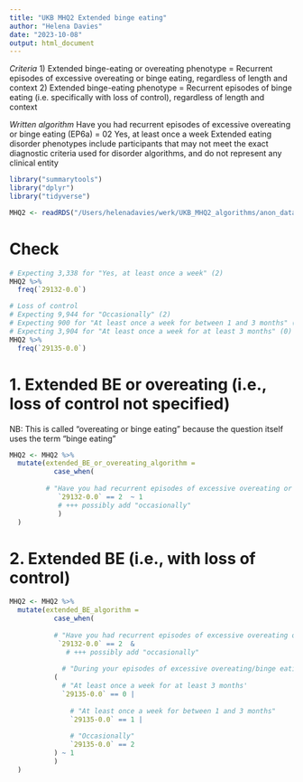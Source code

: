 ```yaml
---
title: "UKB MHQ2 Extended binge eating"
author: "Helena Davies"
date: "2023-10-08"
output: html_document
---
```


*Criteria*
1) Extended binge-eating or overeating phenotype  = Recurrent episodes of excessive overeating or binge eating, regardless of length and context 
2) Extended binge-eating phenotype  = Recurrent episodes of binge eating (i.e. specifically with loss of control), regardless of length and context 

*Written algorithm*
Have you had recurrent episodes of excessive overeating or binge eating (EP6a) = 02 Yes, at least once a week 
Extended eating disorder phenotypes include participants that may not meet the exact diagnostic criteria used for disorder algorithms, and do not represent any clinical entity 

```r
library("summarytools")
library("dplyr")
library("tidyverse")
```

```r
MHQ2 <- readRDS("/Users/helenadavies/werk/UKB_MHQ2_algorithms/anon_data/MHQ2_Anonymous.rds")
```

# Check
```r
# Expecting 3,338 for "Yes, at least once a week" (2)
MHQ2 %>%
  freq(`29132-0.0`)

# Loss of control
# Expecting 9,944 for "Occasionally" (2)
# Expecting 900 for "At least once a week for between 1 and 3 months" (1)
# Expecting 3,904 for "At least once a week for at least 3 months" (0)
MHQ2 %>%
  freq(`29135-0.0`)
```


# 1. Extended BE or overeating (i.e., loss of control not specified)
NB: This is called "overeating or binge eating" because the question itself uses the term "binge eating"
```r
MHQ2 <- MHQ2 %>%
  mutate(extended_BE_or_overeating_algorithm =
           case_when(
             
         # "Have you had recurrent episodes of excessive overeating or binge eating (i.e. eating significantly more than what most people eat in a similar period of time, for example, two hours)?" = "Yes, at least once a week" 
            `29132-0.0` == 2  ~ 1
            # +++ possibly add "occasionally"
            )
  )
```

# 2. Extended BE (i.e., with loss of control)
```r
MHQ2 <- MHQ2 %>%
  mutate(extended_BE_algorithm =
           case_when(
             
           # "Have you had recurrent episodes of excessive overeating or binge eating (i.e. eating significantly more than what most people eat in a similar period of time, for example, two hours)?" = "Yes, at least once a week" 
            `29132-0.0` == 2  &
              # +++ possibly add "occasionally"
              
             # "During your episodes of excessive overeating/binge eating, how often have you felt like you did not have control over your eating (e.g. not being able to stop eating or feeling compelled to eat)?"
           (
             # "At least once a week for at least 3 months'
             `29135-0.0` == 0 |
               
               # "At least once a week for between 1 and 3 months"
               `29135-0.0` == 1 |
               
               # "Occasionally"
               `29135-0.0` == 2 
           ) ~ 1
           )
  )
```
